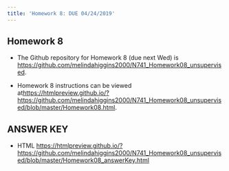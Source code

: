 ```yaml
---
title: 'Homework 8: DUE 04/24/2019'
---
```


## Homework 8

* The Github repository for Homework 8 (due next Wed) is [https://github.com/melindahiggins2000/N741_Homework08_unsupervised](https://github.com/melindahiggins2000/N741_Homework08_unsupervised).

* Homework 8 instructions can be viewed at[https://htmlpreview.github.io/?https://github.com/melindahiggins2000/N741_Homework08_unsupervised/blob/master/Homework08.html](https://htmlpreview.github.io/?https://github.com/melindahiggins2000/N741_Homework08_unsupervised/blob/master/Homework08.html).

## ANSWER KEY

* HTML [https://htmlpreview.github.io/?https://github.com/melindahiggins2000/N741_Homework08_unsupervised/blob/master/Homework08_answerKey.html](https://htmlpreview.github.io/?https://github.com/melindahiggins2000/N741_Homework08_unsupervised/blob/master/Homework08_answerKey.html)
